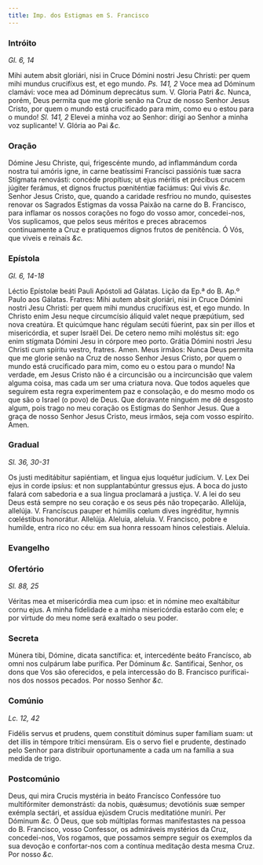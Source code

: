 ```yaml
---
title: Imp. dos Estigmas em S. Francisco
---
```


### Intróito

_Gl. 6, 14_

<div class="grid grid-cols-2 gap-5">
  <span class="text-justify">
    Mihi autem absit gloriári, nisi in Cruce Dómini nostri Jesu Christi: per
    quem mihi mundus crucifíxus est, et ego mundo. <em>Ps. 141, 2</em> Voce mea
    ad Dóminum clamávi: voce mea ad Dóminum deprecátus sum. V. Gloria Patri
    <em>&c.</em>
  </span>
  <span class="text-justify">
    Nunca, porém, Deus permita que me glorie senão na Cruz de nosso Senhor Jesus
    Cristo, por quem o mundo está crucificado para mim, como eu o estou para o
    mundo! <em>Sl. 141, 2</em> Elevei a minha voz ao Senhor: dirigi ao Senhor a
    minha voz suplicante! V. Glória ao Pai <em>&c.</em>
  </span>
</div>

### Oração

<div class="grid grid-cols-2 gap-5">
  <span class="text-justify">
    Dómine Jesu Christe, qui, frigescénte mundo, ad inflammándum corda nostra
    tui amóris igne, in carne beatíssimi Francísci passiónis tuæ sacra Stígmata
    renovásti: concéde propítius; ut ejus méritis et précibus crucem júgiter
    ferámus, et dignos fructus pœniténtiæ faciámus: Qui vivis <em>&c.</em>
  </span>
  <span class="text-justify">
    Senhor Jesus Cristo, que, quando a caridade resfriou no mundo, quisestes
    renovar os Sagrados Estigmas da vossa Paixão na carne do B. Francisco, para
    inflamar os nossos corações no fogo do vosso amor, concedei-nos, Vos
    suplicamos, que pelos seus méritos e preces abracemos continuamente a Cruz e
    pratiquemos dignos frutos de penitência. Ó Vós, que viveis e reinais
    <em>&c.</em>
  </span>
</div>

### Epístola

_Gl. 6, 14-18_

<div class="grid grid-cols-2 gap-5">
  <span class="text-justify">
    Léctio Epístolæ beáti Pauli Apóstoli ad Gálatas.
  </span>
  <span class="text-justify">Lição da Ep.ª do B. Ap.º Paulo aos Gálatas.</span>
  <span class="text-justify">
    Fratres: Mihi autem absit gloriári, nisi in Cruce Dómini nostri Jesu
    Christi: per quem mihi mundus crucifíxus est, et ego mundo. In Christo enim
    Jesu neque circumcísio áliquid valet neque præpútium, sed nova creatúra. Et
    quicúmque hanc régulam secúti fúerint, pax sin per illos et misericórdia, et
    super Israël Dei. De cetero nemo mihi moléstus sit: ego enim stígmata Dómini
    Jesu in córpore meo porto. Grátia Dómini nostri Jesu Christi cum spíritu
    vestro, fratres. Amen.
  </span>
  <span class="text-justify">
    Meus irmãos: Nunca Deus permita que me glorie senão na Cruz de nosso Senhor
    Jesus Cristo, por quem o mundo está crucificado para mim, como eu o estou
    para o mundo! Na verdade, em Jesus Cristo não é a circuncisão ou a
    incircuncisão que valem alguma coisa, mas cada um ser uma criatura nova. Que
    todos aqueles que seguirem esta regra experimentem paz e consolação, e do
    mesmo modo os que são o Israel (o povo) de Deus. Que doravante ninguém me dê
    desgosto algum, pois trago no meu coração os Estigmas do Senhor Jesus. Que a
    graça de nosso Senhor Jesus Cristo, meus irmãos, seja com vosso espírito.
    Amen.
  </span>
</div>

### Gradual

_Sl. 36, 30-31_

<div class="grid grid-cols-2 gap-5">
  <span class="text-justify">
    Os justi meditábitur sapiéntiam, et lingua ejus loquétur judícium. V. Lex
    Dei ejus in corde ipsíus: et non supplantabúntur gressus ejus.
  </span>
  <span class="text-justify">
    A boca do justo falará com sabedoria e a sua língua proclamará a justiça. V.
    A lei do seu Deus está sempre no seu coração e os seus pés não tropeçarão.
  </span>
  <span class="text-justify">
    Allelúja, allelúja. V. Francíscus pauper et húmilis cœlum dives ingréditur,
    hymnis cœléstibus honorátur. Allelúja.
  </span>
  <span class="text-justify">
    Aleluia, aleluia. V. Francisco, pobre e humilde, entra rico no céu: em sua
    honra ressoam hinos celestiais. Aleluia.
  </span>
</div>

### Evangelho


<LinkCard
  title="Intróito Mártir Pontífice"
  href="/missal/comum/3martirpontifice#evangelho"
/>

### Ofertório

_Sl. 88, 25_

<div class="grid grid-cols-2 gap-5">
  <span class="text-justify">
    Véritas mea et misericórdia mea cum ipso: et in nómine meo exaltábitur cornu
    ejus.
  </span>
  <span class="text-justify">
    A minha fidelidade e a minha misericórdia estarão com ele; e por virtude do
    meu nome será exaltado o seu poder.
  </span>
</div>

### Secreta

<div class="grid grid-cols-2 gap-5">
  <span class="text-justify">
    Múnera tibi, Dómine, dicata sanctífica: et, intercedénte beáto Francísco, ab
    omni nos culpárum labe purífica. Per Dóminum <em>&c.</em>
  </span>
  <span class="text-justify">
    Santificai, Senhor, os dons que Vos são oferecidos, e pela intercessão do B.
    Francisco purificai-nos dos nossos pecados. Por nosso Senhor <em>&c.</em>
  </span>
</div>

### Comúnio

_Lc. 12, 42_

<div class="grid grid-cols-2 gap-5">
  <span class="text-justify">
    Fidélis servus et prudens, quem constítuit dóminus super famíliam suam: ut
    det illis in témpore trítici mensúram.
  </span>
  <span class="text-justify">
    Eis o servo fiel e prudente, destinado pelo Senhor para distribuir
    oportunamente a cada um na família a sua medida de trigo.
  </span>
</div>

### Postcomúnio

<div class="grid grid-cols-2 gap-5">
  <span class="text-justify">
    Deus, qui mira Crucis mystéria in beáto Francísco Confessóre tuo
    multifórmiter demonstrásti: da nobis, quǽsumus; devotiónis suæ semper
    exémpla sectári, et assídua ejúsdem Crucis meditatióne muníri. Per Dóminum
    <em>&c.</em>
  </span>
  <span class="text-justify">
    Ó Deus, que sob múltiplas formas manifestastes na pessoa do B. Francisco,
    vosso Confessor, os admiráveis mystérios da Cruz, concedei-nos, Vos rogamos,
    que possamos sempre seguir os exemplos da sua devoção e confortar-nos com a
    contínua meditação desta mesma Cruz. Por nosso <em>&c.</em>
  </span>
</div>
